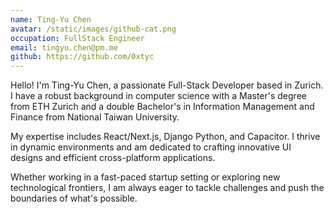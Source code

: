 ```yaml
---
name: Ting-Yu Chen
avatar: /static/images/github-cat.png
occupation: FullStack Engineer
email: tingyu.chen@pm.me
github: https://github.com/0xtyc
---
```


Hello! I'm Ting-Yu Chen, a passionate Full-Stack Developer based in Zurich. I have a robust background in computer science with a Master's degree from ETH Zurich and a double Bachelor's in Information Management and Finance from National Taiwan University.

My expertise includes React/Next.js, Django Python, and Capacitor. I thrive in dynamic environments and am dedicated to crafting innovative UI designs and efficient cross-platform applications.

Whether working in a fast-paced startup setting or exploring new technological frontiers, I am always eager to tackle challenges and push the boundaries of what's possible.
